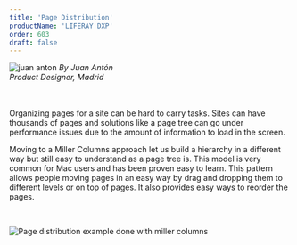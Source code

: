 ```yaml
---
title: 'Page Distribution'
productName: 'LIFERAY DXP'
order: 603
draft: false
---
```



<Grid templateColumns="40px 1fr" autoRows="auto" gap="1rem">
	<Grid.Item>
		<img
			class="designerImg"
			src="/images/lexicon/headshots/anton-juan.jpg"
			alt="juan anton"
		/>
	</Grid.Item>
	<Grid.Item>
		<i class="designerInfo">
			By Juan Antón
			<br />
			Product Designer, Madrid
			<br />
			<br />
			<br />
		</i>
	</Grid.Item>
</Grid>

Organizing pages for a site can be hard to carry tasks. Sites can have thousands of pages and solutions like a page tree can go under performance issues due to the amount of information to load in the screen.

Moving to a Miller Columns approach let us build a hierarchy in a different way but still easy to understand as a page tree is. This model is very common for Mac users and has been proven easy to learn. This pattern allows people moving pages in an easy way by drag and dropping them to different levels or on top of pages. It also provides easy ways to reorder the pages.

<br />

![Page distribution example done with miller columns](/images/lexicon/examples/pageDistribution.jpg)
